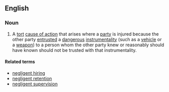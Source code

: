 ==English==
===Noun===
{{en-noun|head=[[negligent]] [[entrustment]]|-}}
# {{legal}} A [[tort]] [[cause of action]] that arises where a [[party]] is injured because the other party [[entrust]]ed a [[dangerous]] [[instrumentality]] (such as a [[vehicle]] or a [[weapon]]) to a person whom the other party knew or reasonably should have known should not be trusted with that instrumentality.

====Related terms====
*[[negligent hiring]]
*[[negligent retention]]
*[[negligent supervision]]